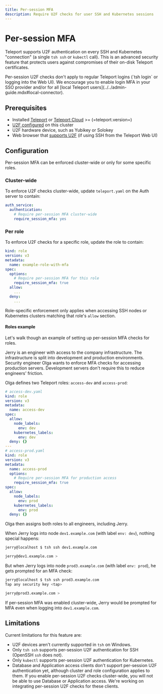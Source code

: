 ```yaml
---
title: Per-session MFA
description: Require U2F checks for user SSH and Kubernetes sessions
---
```


# Per-session MFA

Teleport supports U2F authentication on every SSH and Kubernetes "connection"
(a single `tsh ssh` or `kubectl` call). This is an advanced security feature
that protects users against compromises of their on-disk Teleport certificates.

<Admonition type="note">
  Per-session U2F checks don't apply to regular Teleport logins (`tsh login` or
  logging into the Web UI). We encourage you to enable login MFA in your SSO
  provider and/or for all [local Teleport
  users](../../admin-guide.mdx#local-connector).
</Admonition>

## Prerequisites

- Installed [Teleport](../getting-started.mdx) or [Teleport Cloud](../../cloud/introduction.mdx) >= (=teleport.version=)
- [U2F configured](u2f.mdx) on this cluster
- U2F hardware device, such as Yubikey or Solokey
- Web browser that [supports U2F](https://caniuse.com/u2f) (if using SSH from
  the Teleport Web UI)

## Configuration

Per-session MFA can be enforced cluster-wide or only for some specific roles.

### Cluster-wide

To enforce U2F checks cluster-wide, update `teleport.yaml` on the Auth server
to contain:

```yaml
auth_service:
  authentication:
    # Require per-session MFA cluster-wide
    require_session_mfa: yes
```

### Per role

To enforce U2F checks for a specific role, update the role to contain:

```yaml
kind: role
version: v3
metadata:
  name: example-role-with-mfa
spec:
  options:
    # Require per-session MFA for this role
    require_session_mfa: true
  allow:
    ...
  deny:
    ...
```

Role-specific enforcement only applies when accessing SSH nodes or Kubernetes
clusters matching that role's `allow` section.

#### Roles example

Let's walk though an example of setting up per-session MFA checks for roles.

Jerry is an engineer with access to the company infrastructure. The
infrastructure is split into development and production environments. Security
engineer Olga wants to enforce MFA checks for accessing production servers.
Development servers don't require this to reduce engineers' friction.

Olga defines two Teleport roles: `access-dev` and `access-prod`:

```yaml
# access-dev.yaml
kind: role
version: v3
metadata:
  name: access-dev
spec:
  allow:
    node_labels:
      env: dev
    kubernetes_labels:
      env: dev
  deny: {}
---
# access-prod.yaml
kind: role
version: v3
metadata:
  name: access-prod
  options:
    # Require per-session MFA for production access
    require_session_mfa: true
spec:
  allow:
    node_labels:
      env: prod
    kubernetes_labels:
      env: prod
  deny: {}
```

Olga then assigns both roles to all engineers, including Jerry.

When Jerry logs into node `dev1.example.com` (with label `env: dev`), nothing
special happens:

```sh
jerry@localhost $ tsh ssh dev1.example.com

jerry@dev1.example.com >
```

But when Jerry logs into node `prod3.example.com` (with label `env: prod`), he
gets prompted for an MFA check:

```sh
jerry@localhost $ tsh ssh prod3.example.com
Tap any security key <tap>

jerry@prod3.example.com >
```

If per-session MFA was enabled cluster-wide, Jerry would be prompted for MFA
even when logging into `dev1.example.com`.

## Limitations

Current limitations for this feature are:

- U2F devices aren't currently supported in `tsh` on Windows.
- Only `tsh ssh` supports per-session U2F authentication for SSH (OpenSSH `ssh`
  does not).
- Only `kubectl` supports per-session U2F authentication for Kubernetes.
- Database and Application access clients don't support per-session U2F
  authentication yet, although cluster and role configuration applies to them.
  If you enable per-session U2F checks cluster-wide, you will not be able to
  use Database or Application access. We're working on integrating per-session
  U2F checks for these clients.
